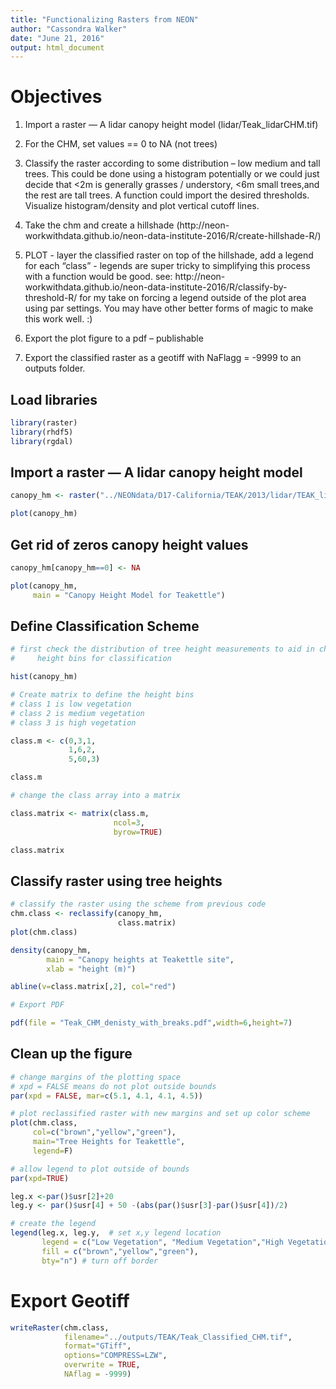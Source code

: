 ```yaml
---
title: "Functionalizing Rasters from NEON"
author: "Cassondra Walker"
date: "June 21, 2016"
output: html_document
---
```

# Objectives

1. Import a raster — A lidar canopy height model (lidar/Teak_lidarCHM.tif)

1. For the CHM, set values == 0 to NA (not trees)

1. Classify the raster according to some distribution – low medium and tall trees. This could be done using a histogram potentially or we could just decide that <2m  is generally grasses / understory, <6m small trees,and the rest are tall trees. A function could import the desired thresholds. Visualize histogram/density and      plot vertical cutoff lines.

1. Take the chm and create a hillshade (http://neon-workwithdata.github.io/neon-data-institute-2016/R/create-hillshade-R/)

1. PLOT - layer the classified raster on top of the hillshade, add a legend for   each “class” - legends are super tricky to simplifying this process with a function would be good.  see: http://neon-workwithdata.github.io/neon-data-institute-2016/R/classify-by-threshold-R/  for my take on forcing a legend outside of the plot area using par settings. You may have other better forms of magic to make this work well. :)

1. Export the plot figure to a pdf – publishable

1. Export the classified raster as a geotiff with NaFlagg = -9999 to an outputs folder.

## Load libraries

``` r

library(raster)
library(rhdf5)
library(rgdal)
```

## Import a raster — A lidar canopy height model

```r

canopy_hm <- raster("../NEONdata/D17-California/TEAK/2013/lidar/TEAK_lidarCHM.tif")

plot(canopy_hm)

```

## Get rid of zeros canopy height values

``` r

canopy_hm[canopy_hm==0] <- NA

plot(canopy_hm,
     main = "Canopy Height Model for Teakettle")

```

## Define Classification Scheme 

``` r

# first check the distribution of tree height measurements to aid in choosing 
#     height bins for classification

hist(canopy_hm)

# Create matrix to define the height bins
# class 1 is low vegetation
# class 2 is medium vegetation
# class 3 is high vegetation

class.m <- c(0,3,1,
             1,6,2,
             5,60,3)

class.m

# change the class array into a matrix

class.matrix <- matrix(class.m,
                       ncol=3,
                       byrow=TRUE)

class.matrix
```

## Classify raster using tree heights

``` r

# classify the raster using the scheme from previous code
chm.class <- reclassify(canopy_hm,
                        class.matrix)
plot(chm.class)

density(canopy_hm,
        main = "Canopy heights at Teakettle site",
        xlab = "height (m)")

abline(v=class.matrix[,2], col="red")

# Export PDF

pdf(file = "Teak_CHM_denisty_with_breaks.pdf",width=6,height=7)
```

## Clean up the figure

``` r

# change margins of the plotting space
# xpd = FALSE means do not plot outside bounds
par(xpd = FALSE, mar=c(5.1, 4.1, 4.1, 4.5))

# plot reclassified raster with new margins and set up color scheme
plot(chm.class,
     col=c("brown","yellow","green"), 
     main="Tree Heights for Teakettle",
     legend=F)

# allow legend to plot outside of bounds
par(xpd=TRUE)

leg.x <-par()$usr[2]+20
leg.y <- par()$usr[4] + 50 -(abs(par()$usr[3]-par()$usr[4])/2)

# create the legend
legend(leg.x, leg.y,  # set x,y legend location
       legend = c("Low Vegetation", "Medium Vegetation","High Vegetation"),
       fill = c("brown","yellow","green"),
       bty="n") # turn off border

```

# Export Geotiff

``` r


writeRaster(chm.class,
            filename="../outputs/TEAK/Teak_Classified_CHM.tif",
            format="GTiff",
            options="COMPRESS=LZW",
            overwrite = TRUE,
            NAflag = -9999)

```

